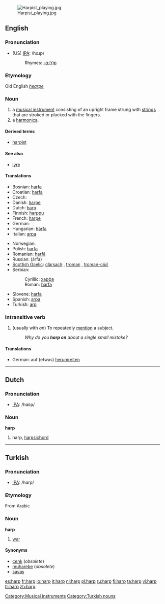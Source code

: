 {{wikipedia}}
{{see|Harp}}
[[Image:Harpist playing.jpg|thumb]]
==English==

===Pronunciation===
*(US) [[IPA]]: /hɑɹp/
*:Rhymes: [[Rhymes:English:-ɑː(r)p|-ɑː(r)p]]

===Etymology===
Old English ''[[hearpe]]''

===Noun===
{{en-noun}}

# a [[musical instrument]] consisting of an upright frame strung with [[string]]s that are stroked or plucked with the fingers.
# a [[harmonica]].

====Derived terms====
*[[harpist]]

====See also====
*[[lyre]]

====Translations====
{{trans-top|musical instrument}}
*Bosnian: [[harfa#Bosnian|harfa]] {{f}}
*Croatian: [[harfa#Croatian|harfa]] {{f}}
* Czech: {{t-|cs|harfa|f|lang=Czech}}
*Danish: [[harpe]]
*Dutch: [[harp#Dutch|harp]] {{f}}
*Finnish: [[harppu]]
*French: [[harpe]] {{f}}
*German: {{t+|de|Harfe}} {{f}}
*Hungarian: [[hárfa]]
*Italian: [[arpa]] {{f}}
{{trans-mid}}
*Norwegian: {{t+|no|harpe|mf|lang=Norwegian}}
*Polish: [[harfa]] {{f}}
*Romanian: [[harfă]] {{f}}
*Russian: {{t|ru|арфа|f|}} (árfa)
*[[Scottish Gaelic]]: [[clàrsach]] {{f}}, [[troman]] {{m}}, [[troman-ciùil]] {{m}}
*Serbian:
*:Cyrillic: [[харфа#Serbian|харфа]] {{f}}
*:Roman: [[harfa#Serbian|harfa]] {{f}}
*Slovene: [[harfa]] {{f}}
*Spanish: [[arpa]] {{f}}
*Turkish: [[arp]]
{{trans-bottom}}

===Intransitive verb===
{{rfc-trverb|Intransitive verb}}
{{en-verb}}

# (usually with ''on'') To repeatedly [[mention]] a subject.
#:''Why do you '''harp on''' about a single small mistake?''

====Translations====
{{top}}
*German: auf (etwas) [[herumreiten]]
{{mid}}
{{bottom}}

[[Category:Musical instruments]]

----

==Dutch==

===Pronunciation===
*[[IPA]]: /hɑʀp/

===Noun===
'''harp''' {{f}}

# harp, [[harpsichord]]

----

==Turkish==

===Pronunciation===
*[[IPA]]: /hɑrp/

===Etymology===
From Arabic

===Noun===
'''harp'''

# {{obsolete|lang=tr}} [[war]]

====Synonyms====
*[[cenk]] (''obsolete'')
*[[muharebe]] (''obsolete'')
*[[savaş]]

[[Category:Turkish nouns]]

[[es:harp]]
[[fr:harp]]
[[io:harp]]
[[it:harp]]
[[nl:harp]]
[[pl:harp]]
[[ru:harp]]
[[fi:harp]]
[[ta:harp]]
[[vi:harp]]
[[tr:harp]]
[[zh:harp]]